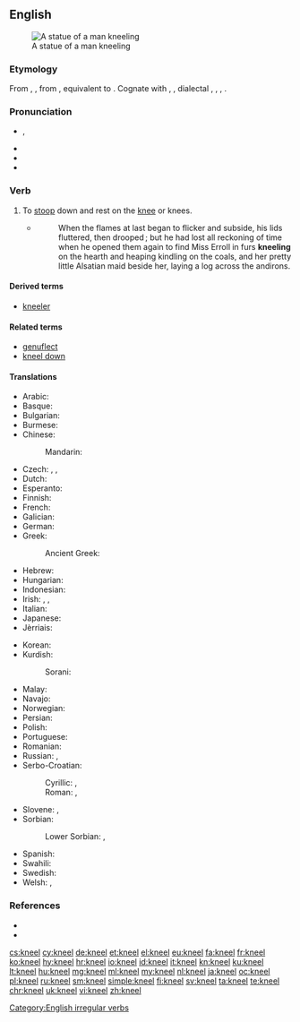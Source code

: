 ==English==
[[Image:Kobayashi Torasaburo Statue 001.jpg|thumb|A statue of a man kneeling]]

===Etymology===
From {{etyl|enm|en}} {{term|knelen|lang=enm}}, {{term|knewlen|lang=enm}}, from {{etyl|ang|en}} {{m|ang|cnēowlian||to kneel}}, equivalent to {{suffix|knee|le|lang=en}}. Cognate with {{etyl|nl|-}} {{term|knielen||to kneel|lang=nl}}, {{etyl|nds|-}} {{term|knelen||to kneel|lang=nds}}, {{etyl|de|-}} dialectal {{term|knielen|lang=de}}, {{term|kneulen|lang=de}}, {{term|knülen||to kneel|lang=de}}, {{etyl|da|-}} {{term|knæle||to kneel|lang=da}}.

===Pronunciation===
* {{enPR|nēl}}, {{IPA|/niːl/|lang=en}}
* {{audio|en-us-kneel.ogg|Audio (US)|lang=en}}
* {{rhymes|iːl|lang=en}}
* {{homophones|lang=en|Neal|Neil|Niel}}

===Verb===
{{en-verb|kneels|kneeling|knelt|past2=kneeled}}

# {{lb|en|intransitive}} To [[stoop]] down and rest on the [[knee]] or knees.
#* {{RQ:Chmbrs YngrSt|III}}
#*: When the flames at last began to flicker and subside, his lids fluttered, then drooped ; but he had lost all reckoning of time when he opened them again to find Miss Erroll in furs '''kneeling''' on the hearth and heaping kindling on the coals, and her pretty little Alsatian maid beside her, laying a log across the andirons.

====Derived terms====
* [[kneeler]]

====Related terms====
* [[genuflect]]
* [[kneel down]]

====Translations====
{{trans-top|to stoop down and rest on the knee}}
* Arabic: {{t|ar|ركع|tr=rakaʿa}}
* Basque: {{t+|eu|belaunikatu}}
* Bulgarian: {{t+|bg|коленича|sc=Cyrl}}
* Burmese: {{t+|my|ဒူးထောက်|tr=du:htauk}}
* Chinese:
*: Mandarin: {{t+|cmn|下跪|tr=xiàguì|sc=Hani}}
* Czech: {{t|cs|kleknout|alt=kleknout si}}, {{t|cs|pokleknout}}, {{t+|cs|klečet}}
* Dutch: {{t+|nl|knielen}}
* Esperanto: {{t|eo|genui}}
* Finnish: {{t+|fi|polvistua}}
* French: {{t+|fr|agenouiller|alt=s'agenouiller}}
* Galician: {{t+|gl|axeonllar}}
* German: {{t+|de|knien}}
* Greek: {{t+|el|γονατίζω}}
*: Ancient Greek: {{t|grc|προσκυνέω}}
* Hebrew: {{t|he|כָּרַע|tr=kara`|sc=Hebr}}
* Hungarian: {{t+|hu|térdel}}
* Indonesian: {{t+|id|lutut|alt=berlutut}}
* Irish: {{t|ga|sléacht}} {{qualifier|move to a kneeling position}}, {{t|ga|[[téigh]] [[ar]] [[do]] [[glúine|ghlúine]]}} {{qualifier|move to a kneeling position}}, {{t|ga|[[bí]] [[ar]] [[do]] [[glúine|ghlúine]]}} {{qualifier|be in a kneeling position}}
* Italian: {{t|it|inginocchiarsi}}
* Japanese: {{t|ja|跪く|tr=[[ひざまずく]], hizamazuku|sc=Jpan}}
* Jèrriais: {{t|roa-jer|agenouoilli|alt=s'agenouoilli}}
{{trans-mid}}
* Korean: {{t+|ko|꿇다|sc=Kore}}
* Kurdish:
*: Sorani: {{t|ku|چه‌کبوون}}
* Malay: {{t|ms|berlutut}}
* Navajo: {{t|nv|ntsideegeeh}}
* Norwegian: {{t+|no|knele}}
* Persian: {{t+|fa|زانو زدن|tr=zânu zadan|sc=fa-Arab}}
* Polish: {{t+|pl|klęczeć}}
* Portuguese: {{t|pt|ajoelhar-se}}
* Romanian: {{t+|ro|îngenunchea}}
* Russian: {{t+|ru|преклоня́ться|impf}}, {{t|ru|[[стоя́ть]] [[н]]а [[колено|коле́нях]]|impf}}
* Serbo-Croatian:
*: Cyrillic: {{t|sh|клекнути|pf}}, {{t|sh|клечати|impf}}
*: Roman: {{t+|sh|kleknuti|pf}}, {{t|sh|klečati|impf}}
* Slovene: {{t+|sl|poklekniti}}, {{t+|sl|klečati}}
* Sorbian:
*: Lower Sorbian: {{t|dsb|klěkaś|alt=klěkaś (se)|impf}} {{qualifier|move to a kneeling position}}, {{t|dsb|kólenkowaś|impf}} {{qualifier|be in a kneeling position}}
* Spanish: {{t+|es|arrodillarse}}
* Swahili: {{t|sw|kupiga magoti}}
* Swedish: {{t|sv|knäböja}}
* Welsh: {{t+|cy|penlinio}}, {{t|cy|penglinio}}
{{trans-bottom}}

===References===
* {{R:Century 1911}}
* {{R:Webster 1913}}

[[Category:English irregular verbs]]

[[cs:kneel]]
[[cy:kneel]]
[[de:kneel]]
[[et:kneel]]
[[el:kneel]]
[[eu:kneel]]
[[fa:kneel]]
[[fr:kneel]]
[[ko:kneel]]
[[hy:kneel]]
[[hr:kneel]]
[[io:kneel]]
[[id:kneel]]
[[it:kneel]]
[[kn:kneel]]
[[ku:kneel]]
[[lt:kneel]]
[[hu:kneel]]
[[mg:kneel]]
[[ml:kneel]]
[[my:kneel]]
[[nl:kneel]]
[[ja:kneel]]
[[oc:kneel]]
[[pl:kneel]]
[[ru:kneel]]
[[sm:kneel]]
[[simple:kneel]]
[[fi:kneel]]
[[sv:kneel]]
[[ta:kneel]]
[[te:kneel]]
[[chr:kneel]]
[[uk:kneel]]
[[vi:kneel]]
[[zh:kneel]]